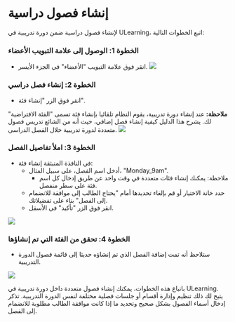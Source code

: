 
# إنشاء فصول دراسية 
 
 لإنشاء فصول دراسية ضمن دورة تدريبية في ULearning، اتبع الخطوات التالية: 
 
 ### الخطوة 1: الوصول إلى علامة التبويب الأعضاء 
 - انقر فوق علامة التبويب "الأعضاء" في الجزء الأيسر. 
 ![]( /img/utest/teacher/appendix05.png) 
 
 ### الخطوة 2: إنشاء فصل دراسي 
 - انقر فوق الزر "إنشاء فئة". 
 
 **ملاحظة:** عند إنشاء دورة تدريبية، يقوم النظام تلقائيا بإنشاء فئة تسمى "الفئة الافتراضية" لك. يشرح هذا الدليل كيفية إنشاء فصل إضافي، حيث أنه من الشائع تدريس فصول متعددة لدورة تدريبية خلال الفصل الدراسي. 
 ![]( /img/utest/teacher/appendix06.png) 
 
 ### الخطوة 3: املأ تفاصيل الفصل 
 - في النافذة المنبثقة إنشاء فئة: 
     - أدخل اسم الفصل، على سبيل المثال، "Monday_9am". 
         - ملاحظة: يمكنك إنشاء فئات متعددة في وقت واحد عن طريق إدخال كل اسم فئة على سطر منفصل. 
     - حدد خانة الاختيار أو قم بإلغاء تحديدها أمام "يحتاج الطالب إلى موافقة للانضمام إلى الفصل" بناء على تفضيلاتك. 
     - انقر فوق الزر "تأكيد" في الأسفل. 
 
 ![]( /img/utest/teacher/appendix07.png) 
 
 ### الخطوة 4: تحقق من الفئة التي تم إنشاؤها 
 - ستلاحظ أنه تمت إضافة الفصل الذي تم إنشاؤه حديثا إلى قائمة فصول الدورة التدريبية. 
 
 ![]( /img/utest/teacher/appendix08.png) 
 
 باتباع هذه الخطوات، يمكنك إنشاء فصول متعددة داخل دورة تدريبية في ULearning. يتيح لك ذلك تنظيم وإدارة أقسام أو جلسات فصلية مختلفة لنفس الدورة التدريبية. تذكر إدخال أسماء الفصول بشكل صحيح وتحديد ما إذا كانت موافقة الطالب مطلوبة للانضمام إلى الفصل.
